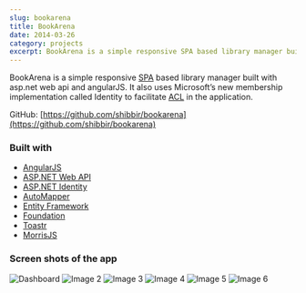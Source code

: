 ```yaml
---
slug: bookarena
title: BookArena
date: 2014-03-26
category: projects
excerpt: BookArena is a simple responsive SPA based library manager built with asp.net web api and angularJS. It also uses Microsoft’s new membership implementation called Identity to facilitate ACL in the application
---
```


BookArena is a simple responsive <a href="https://en.wikipedia.org/wiki/Single-page_application">SPA</a> based library manager built with asp.net web api and angularJS. It also uses Microsoft’s new membership implementation called Identity to facilitate <a href="https://en.wikipedia.org/wiki/Access_control_list">ACL</a> in the application.

GitHub: [https://github.com/shibbir/bookarena](https://github.com/shibbir/bookarena)

### Built with

- [AngularJS](https://angularjs.org/)
- [ASP.NET Web API](https://www.asp.net/web-api)
- [ASP.NET Identity](https://www.asp.net/identity)
- [AutoMapper](http://automapper.org/)
- [Entity Framework](https://www.asp.net/entity-framework)
- [Foundation](http://foundation.zurb.com/")
- [Toastr](http://codeseven.github.io/toastr/)
- [MorrisJS](http://morrisjs.github.io/morris.js)

### Screen shots of the app

![Dashboard](./images/dashboard.png)
![Image 2](https://res.cloudinary.com/shibbir/image/upload/v1477252977/Login-Page_eloqns.png)
![Image 3](https://res.cloudinary.com/shibbir/image/upload/v1477252986/Dashboard_brk5k3.png)
![Image 4](https://res.cloudinary.com/shibbir/image/upload/v1477252976/Categories_iolrrc.png)
![Image 5](https://res.cloudinary.com/shibbir/image/upload/v1477252982/Transaction-Details_nz6mtu.png)
![Image 6](https://res.cloudinary.com/shibbir/image/upload/v1477252992/Books-Page_arswc7.png)
